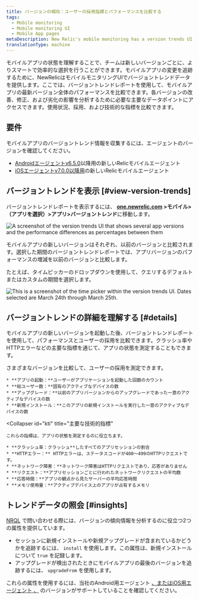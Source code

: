 ```yaml
---
title: バージョンの傾向：ユーザーの採用指標とパフォーマンスを比較する
tags:
  - Mobile monitoring
  - Mobile monitoring UI
  - Mobile App pages
metaDescription: New Relic's mobile monitoring has a version trends UI that compares user adoption and performance metrics across the most recent versions of your mobile app.
translationType: machine
---
```




モバイルアプリの状態を理解することで、チームは新しいバージョンごとに、よりスマートで効率的な選択を行うことができます。モバイルアプリの変更を追跡するために、NewRelicはモバイルモニタリングUIでバージョントレンドデータを提供します。ここでは、バージョントレンドレポートを使用して、モバイルアプリの最新バージョン全体のパフォーマンスを比較できます。各バージョンの改善、修正、および劣化の影響を分析するために必要な主要なデータポイントにアクセスできます。使用状況、採用、および技術的な指標を比較できます。

## 要件

モバイルアプリのバージョントレンド情報を収集するには、エージェントのバージョンを確認してください。

* [Androidエージェントv6.5.0](/docs/release-notes/mobile-release-notes/android-release-notes/)以降用の新しいRelicモバイルエージェント
* [iOSエージェントv7.0.0以降用](/docs/release-notes/mobile-release-notes/ios-release-notes/)の新しいRelicモバイルエージェント

## バージョントレンドを表示 [#view-version-trends]

バージョントレンドレポートを表示するには、 **[one.newrelic.com](https://one.newrelic.com) >モバイル>（アプリを選択）>アプリ>バージョントレンド**に移動します。

<img
  title="Mobile version trends UI"
  alt="A screenshot of the version trends UI that shows several app versions and the performance differences as percentages between them"
  src={versiontrendsui}
/>

モバイルアプリの新しいバージョンはそれぞれ、以前のバージョンと比較されます。選択した期間のバージョントレンドレポートでは、アプリバージョンのパフォーマンスの増減を以前のバージョンと比較します。

たとえば、タイムピッカーのドロップダウンを使用して、クエリするデフォルトまたはカスタムの期間を選択します。

<img
  title="Mobile version trends time picker"
  alt="This is a screenshot of the time picker within the version trends UI. Dates selected are March 24th through March 25th."
  src={versiontrendstimepicker}
/>

## バージョントレンドの詳細を理解する [#details]

モバイルアプリの新しいバージョンを起動した後、バージョントレンドレポートを使用して、パフォーマンスとユーザーの採用を比較できます。クラッシュ率やHTTPエラーなどの主要な指標を通じて、アプリの状態を測定することもできます。

<CollapserGroup>
  <Collapser
    id="adoption"
    title="ユーザーの重要な採用指標"
  >
    さまざまなバージョンを比較して、ユーザーの採用を測定できます。

    * **アプリの起動：**ユーザーがアプリケーションを起動した回数のカウント
    * **総ユーザー数：**固有のアクティブなデバイスの数
    * **アップグレード：**以前のアプリバージョンからのアップグレードであった一意のアクティブなデバイスの数
    * **新規インストール：**このアプリの新規インストールを実行した一意のアクティブなデバイスの数
  </Collapser>

  <Collapser
    id="kti"
    title="主要な技術的指標"
  >
    これらの指標は、アプリの状態を測定するのに役立ちます。

    * **クラッシュ率：クラッシュ**したすべてのアプリセッションの割合
    * **HTTPエラー：** HTTPエラーは、ステータスコードが400〜499のHTTPリクエストです。
    * **ネットワーク障害：**ネットワーク障害はHTTPリクエストであり、応答がありません
    * **リクエスト：**アプリセッションごとに行われたネットワークリクエストの平均数
    * **応答時間：**アプリの観点から見たサーバーの平均応答時間
    * **メモリ使用量：**アクティブデバイス上のアプリが占有するメモリ
  </Collapser>
</CollapserGroup>

## トレンドデータの照会 [#insights]

[NRQL](/docs/query-data/nrql-new-relic-query-language/getting-started/introduction-nrql) で問い合わせる際には、バージョンの傾向情報を分析するのに役立つ2つの属性を提供しています。

* セッションに新規インストールや新規アップグレードが含まれているかどうかを追跡するには、 `install` を使用します。この属性は、新規インストールについて `true` を記録します。
* アップグレードが検出されたときにモバイルアプリの最後のバージョンを追跡するには、 `upgradeFrom` を使用します。

これらの属性を使用するには、当社のAndroid用エージェント [、またはiOS用エージェント ](/docs/release-notes/mobile-release-notes/android-release-notes/)[、](/docs/release-notes/mobile-release-notes/ios-release-notes/) のバージョンがサポートしていることを確認してください。